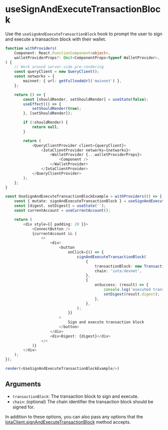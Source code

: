 # useSignAndExecuteTransactionBlock

Use the `useSignAndExecuteTransactionBlock` hook to prompt the user to sign and execute a
transaction block with their wallet.

```ts live noInline
function withProviders(
    Component: React.FunctionComponent<object>,
    walletProviderProps?: Omit<ComponentProps<typeof WalletProvider>, 'children'>,
) {
    // Work around server-side pre-rendering
    const queryClient = new QueryClient();
    const networks = {
        mainnet: { url: getFullnodeUrl('mainnet') },
    };

    return () => {
        const [shouldRender, setShouldRender] = useState(false);
        useEffect(() => {
            setShouldRender(true);
        }, [setShouldRender]);

        if (!shouldRender) {
            return null;
        }

        return (
            <QueryClientProvider client={queryClient}>
                <IotaClientProvider networks={networks}>
                    <WalletProvider {...walletProviderProps}>
                        <Component />
                    </WalletProvider>
                </IotaClientProvider>
            </QueryClientProvider>
        );
    };
}

const UseSignAndExecuteTransactionBlockExample = withProviders(() => {
    const { mutate: signAndExecuteTransactionBlock } = useSignAndExecuteTransactionBlock();
    const [digest, setDigest] = useState('');
    const currentAccount = useCurrentAccount();

    return (
        <div style={{ padding: 20 }}>
            <ConnectButton />
            {currentAccount && (
                <>
                    <div>
                        <button
                            onClick={() => {
                                signAndExecuteTransactionBlock(
                                    {
                                        transactionBlock: new TransactionBlock(),
                                        chain: 'iota:devnet',
                                    },
                                    {
                                        onSuccess: (result) => {
                                            console.log('executed transaction block', result);
                                            setDigest(result.digest);
                                        },
                                    },
                                );
                            }}
                        >
                            Sign and execute transaction block
                        </button>
                    </div>
                    <div>Digest: {digest}</div>
                </>
            )}
        </div>
    );
});

render(<UseSignAndExecuteTransactionBlockExample/>)
```

## Arguments

-   `transactionBlock`: The transaction block to sign and execute.
-   `chain`: (optional) The chain identifier the transaction block should be signed for.

In addition to these options, you can also pass any options that the
[IotaClient.signAndExecuteTransactionBlock](http://localhost:3000/typescript/iota-client#signandexecutetransactionblock)
method accepts.
